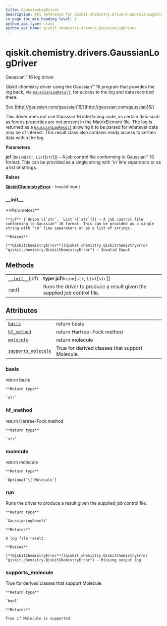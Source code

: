 ```yaml
---
title: GaussianLogDriver
description: API reference for qiskit.chemistry.drivers.GaussianLogDriver
in_page_toc_min_heading_level: 1
python_api_type: class
python_api_name: qiskit.chemistry.drivers.GaussianLogDriver
---
```


<span id="qiskit-chemistry-drivers-gaussianlogdriver" />

# qiskit.chemistry.drivers.GaussianLogDriver

<Class id="qiskit.chemistry.drivers.GaussianLogDriver" isDedicatedPage={true} github="https://github.com/qiskit-community/qiskit-aqua/tree/stable/0.8/qiskit/chemistry/drivers/gaussiand/gaussian_log_driver.py" signature="GaussianLogDriver(jcf)">
  Gaussian™ 16 log driver.

  Qiskit chemistry driver using the Gaussian™ 16 program that provides the log back, via [`GaussianLogResult`](qiskit.chemistry.drivers.GaussianLogResult "qiskit.chemistry.drivers.GaussianLogResult"), for access to the log and data recorded there.

  See [http://gaussian.com/gaussian16/](http://gaussian.com/gaussian16/)

  This driver does not use Gaussian 16 interfacing code, as certain data such as forces properties are not present in the MatrixElement file. The log is returned as a [`GaussianLogResult`](qiskit.chemistry.drivers.GaussianLogResult "qiskit.chemistry.drivers.GaussianLogResult") allowing it to be parsed for whatever data may be of interest. This result class also contains ready access to certain data within the log.

  **Parameters**

  **jcf** (`Union`\[`str`, `List`\[`str`]]) – A job control file conforming to Gaussian™ 16 format. This can be provided as a single string with ‘\n’ line separators or as a list of strings.

  **Raises**

  [**QiskitChemistryError**](qiskit.chemistry.QiskitChemistryError "qiskit.chemistry.QiskitChemistryError") – Invalid Input

  ### \_\_init\_\_

  <Function id="qiskit.chemistry.drivers.GaussianLogDriver.__init__" name="__init__" signature="__init__(jcf)">
    **Parameters**

    **jcf** (`Union`\[`str`, `List`\[`str`]]) – A job control file conforming to Gaussian™ 16 format. This can be provided as a single string with ‘\n’ line separators or as a list of strings.

    **Raises**

    [**QiskitChemistryError**](qiskit.chemistry.QiskitChemistryError "qiskit.chemistry.QiskitChemistryError") – Invalid Input
  </Function>

  ## Methods

  |                                                                                                                               |                                                                          |
  | ----------------------------------------------------------------------------------------------------------------------------- | ------------------------------------------------------------------------ |
  | [`__init__`](#qiskit.chemistry.drivers.GaussianLogDriver.__init__ "qiskit.chemistry.drivers.GaussianLogDriver.__init__")(jcf) | **type jcf**`Union`\[`str`, `List`\[`str`]]                              |
  | [`run`](#qiskit.chemistry.drivers.GaussianLogDriver.run "qiskit.chemistry.drivers.GaussianLogDriver.run")()                   | Runs the driver to produce a result given the supplied job control file. |

  ## Attributes

  |                                                                                                                                                     |                                                 |
  | --------------------------------------------------------------------------------------------------------------------------------------------------- | ----------------------------------------------- |
  | [`basis`](#qiskit.chemistry.drivers.GaussianLogDriver.basis "qiskit.chemistry.drivers.GaussianLogDriver.basis")                                     | return basis                                    |
  | [`hf_method`](#qiskit.chemistry.drivers.GaussianLogDriver.hf_method "qiskit.chemistry.drivers.GaussianLogDriver.hf_method")                         | return Hartree-Fock method                      |
  | [`molecule`](#qiskit.chemistry.drivers.GaussianLogDriver.molecule "qiskit.chemistry.drivers.GaussianLogDriver.molecule")                            | return molecule                                 |
  | [`supports_molecule`](#qiskit.chemistry.drivers.GaussianLogDriver.supports_molecule "qiskit.chemistry.drivers.GaussianLogDriver.supports_molecule") | True for derived classes that support Molecule. |

  ### basis

  <Function id="qiskit.chemistry.drivers.GaussianLogDriver.basis" name="basis" signature="property basis">
    return basis

    **Return type**

    `str`
  </Function>

  ### hf\_method

  <Function id="qiskit.chemistry.drivers.GaussianLogDriver.hf_method" name="hf_method" signature="property hf_method">
    return Hartree-Fock method

    **Return type**

    `str`
  </Function>

  ### molecule

  <Function id="qiskit.chemistry.drivers.GaussianLogDriver.molecule" name="molecule" signature="property molecule">
    return molecule

    **Return type**

    `Optional`\[`Molecule`]
  </Function>

  ### run

  <Function id="qiskit.chemistry.drivers.GaussianLogDriver.run" name="run" signature="run()">
    Runs the driver to produce a result given the supplied job control file.

    **Return type**

    `GaussianLogResult`

    **Returns**

    A log file result.

    **Raises**

    [**QiskitChemistryError**](qiskit.chemistry.QiskitChemistryError "qiskit.chemistry.QiskitChemistryError") – Missing output log
  </Function>

  ### supports\_molecule

  <Function id="qiskit.chemistry.drivers.GaussianLogDriver.supports_molecule" name="supports_molecule" signature="property supports_molecule">
    True for derived classes that support Molecule.

    **Return type**

    `bool`

    **Returns**

    True if Molecule is supported.
  </Function>
</Class>

